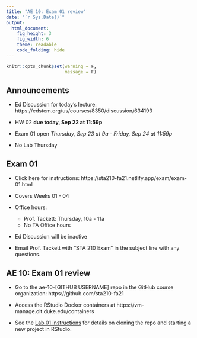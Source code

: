 ```yaml
---
title: "AE 10: Exam 01 review"
date: "`r Sys.Date()`"
output: 
  html_document: 
    fig_height: 3
    fig_width: 6
    theme: readable
    code_folding: hide
---
```


```r
knitr::opts_chunk$set(warning = F, 
                      message = F)
```


## Announcements

- Ed Discussion for today's lecture: https://edstem.org/us/courses/8350/discussion/634193

- HW 02 **due today, Sep 22 at 11:59p** 

- Exam 01 open *Thursday, Sep 23 at 9a - Friday, Sep 24 at 11:59p*

- No Lab Thursday 


## Exam 01

- Click here for instructions: https://sta210-fa21.netlify.app/exam/exam-01.html

- Covers Weeks 01 - 04

- Office hours: 
  - Prof. Tackett: Thursday, 10a - 11a
  - No TA Office hours 

- Ed Discussion will be inactive

- Email Prof. Tackett with "STA 210 Exam" in the subject line with any questions. 


##  AE 10: Exam 01 review

- Go to the ae-10-[GITHUB USERNAME] repo in the GitHub course organization: https://github.com/sta210-fa21

- Access the RStudio Docker containers at https://vm-manage.oit.duke.edu/containers

- See the [Lab 01 instructions](https://sta210-fa21.netlify.app/labs/lab-01-ikea.html) for details on cloning the repo and starting a new project in RStudio.

